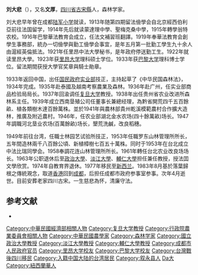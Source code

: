 '''刘大悲'''（{{bd|1894年|11月|1984年|4月|Liu刘}}），又名'''文厚'''，[[四川省|四川省]][[古宋縣|古宋縣]]人，森林学家。

刘大悲早年曾在成都[[陆军小学|陆军小学]]就读，1913年随第四期留法儉學会自北京經西伯利亞前往法国留学，1914年先后就读蒙達理中學、聖梅克桑中學，1915年轉學翁特农校。1916年巴黎華法教育会成立，任法文補習班翻譯。1919年奉華法教育会創學生事務部，統办一切儉學與勤工儉學会事宜，是年五月第一批勤工學生九十余人由滬經英倫抵法。1921年任里昂中法大學秘书，是年政府停送勤工生。1922年就读里昂大學。1923年获[[里昂大学|里昂大学]]理科硕士学位。1933年获[[巴黎大学|巴黎大学]]理科博士学位。留法期間获授大學官奖章與騎士勛章。

1933年返回中国，出任[[国民政府|国民政府]][[中华民国实业部|实业部]]技正，主持起草了《中华民国森林法》，1934年完成。1935年赴泰國及越南考察農業及森林。1936年赴广州，任实业部商品检验局局长。1937年回渝调任[[复旦大学|复旦大学]]教授。1938年出任贵州省农业改进所森林系主任。1939年成立西南垦殖公司任董事长兼總经理，為黔省開荒四千五百餘畝、植各類樹木達百餘萬株。並於1941年與農林部貴州乾溪模範農村合作擴大造林，推廣及附近農村。1946年，任农业部湖北金水农场(四十餘萬畝)场长。1947年調職河北垦业农场(百萬餘畝)场长，墾荒洗鹹，改良稻穗。

1949年前往台湾，任職士林园艺试验所技正，1953年任職罗东山林管理所所长，五年間造林兩千八百餘公頃、新植樟樹七百五十萬株。同时于1953年在台北成立中法比瑞同學会。1958奉調花连山林管理所所长。1961年轉任台北农业改良场场长。1963年公职退休后至[[政治大學|政治大學]]、[[淡江大學|淡江大學]]、[[輔仁大學|輔仁大學]]担任兼任教授，授法囯文學欣赏。1974年自教育界退休。1977年移民至[[新西兰|新西兰]]。1983年8月基於落葉歸根之傳統覌念，取道[[香港|香港]]回到[[成都|成都]]，后担任成都市政府参事室参事。次年4月逝世。目前安葬老家四川古宋。一生慈悲為怀，清廉守法。

== 参考文献 ==
{{ReflistH}}
* {{cite web|url=http://www.yibin.gov.cn/publicfiles/business/htmlfiles/zgyb/pybrw/200709/235041.htm|title=刘大悲|publisher=宜宾市人民政府}}{{dead link|date=2017年11月 |bot=InternetArchiveBot |fix-attempted=yes }}
{{ReflistF}}

{{DEFAULTSORT:Liu刘}}
[[Category:中華民國經濟部相關人物|Category:中華民國經濟部相關人物]]
[[Category:复旦大学教授|Category:复旦大学教授]]
[[Category:行政院農業委員會相關人物|Category:行政院農業委員會相關人物]]
[[Category:中華民國農學家|Category:中華民國農學家]]
[[Category:森林学家|Category:森林学家]]
[[Category:國立政治大學教授|Category:國立政治大學教授]]
[[Category:淡江大學教授|Category:淡江大學教授]]
[[Category:輔仁大學教授|Category:輔仁大學教授]]
[[Category:成都市人民政府官员|Category:成都市人民政府官员]]
[[Category:里昂大学校友|Category:里昂大学校友]]
[[Category:巴黎大学校友|Category:巴黎大学校友]]
[[Category:台灣戰後四川移民|Category:台灣戰後四川移民]]
[[Category:入籍中国大陆的台湾居民|Category:入籍中国大陆的台湾居民]]
[[Category:叙永县人|Category:叙永县人]]
[[Category:刘姓|Da大]]
[[Category:紐西蘭華人|Category:紐西蘭華人]]